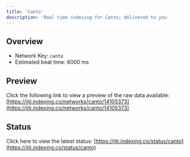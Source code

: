 ```yaml
---
title: 'Canto'
description: 'Real time indexing for Canto; delivered to you'
---
```


## Overview
- Network Key: `canto`
- Estimated beat time: 6000 ms

## Preview
Click the following link to view a preview of the raw data available: [https://jiti.indexing.co/networks/canto/14105373](https://jiti.indexing.co/networks/canto/14105373)

## Status
Click here to view the latest status: [https://jiti.indexing.co/status/canto](https://jiti.indexing.co/status/canto)
